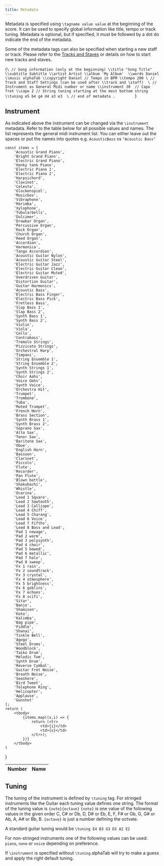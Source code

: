 ```yaml
---
title: Metadata
---
```



Metadata is specified using `\tagname value value` at the beginning of the score. 
It can be used to specify global information like title, tempo or track tuning.
Metadata is optional, but if specified, it must be followed by a dot do indicate the end
of the metadata. 

Some of the metadata tags can also be specified when starting a new staff or track. Please refer to the [Tracks and Staves](/docs/alphatex/tracks-staves) or details on how to start new tracks and staves. 

<AlphaTexSample>{`\
// Song information (only at the beginning)
    \\title "Song Title"
    \\subtitle Subtitle
    \\artist Artist
    \\album 'My Album' 
    \\words Daniel
    \\music alphaTab
    \\copyright Daniel
    // Tempo in BPM
    \\tempo 200
\
// Track and Staff Settings (can be used after \\track and \staff) 
\
    // Instrument as General Midi number or name
    \\instrument 30 
    // Capo fret
    \\capo 2
    // String tuning starting at the most bottom string
    \\tuning e5 b4 g4 d4 a3 e3 
\
// end of metadata
.        
`}</AlphaTexSample>

## Instrument
As indicated above the instrument can be changed via the `\instrument` metadata. 
Refer to the table below for all possible values and names. The list represents the general midi instrument list.
You can either leave out the spaces or put the names into quotes e.g. `AcousticBass` vs `"Acoustic Bass"`

    const items = [
        'Acoustic Grand Piano',
        'Bright Grand Piano',
        'Electric Grand Piano',
        'Honky tonk Piano',
        'Electric Piano 1',
        'Electric Piano 2',
        'Harpsichord',
        'Clavinet',
        'Celesta',
        'Glockenspiel',
        'Musicbox',
        'Vibraphone',
        'Marimba',
        'Xylophone',
        'Tubularbells',
        'Dulcimer',
        'Drawbar Organ',
        'Percussive Organ',
        'Rock Organ',
        'Church Organ',
        'Reed Organ',
        'Accordion',
        'Harmonica',
        'Tango Accordion',
        'Acoustic Guitar Nylon',
        'Acoustic Guitar Steel',
        'Electric Guitar Jazz',
        'Electric Guitar Clean',
        'Electric Guitar Muted',
        'Overdriven Guitar',
        'Distortion Guitar',
        'Guitar Harmonics',
        'Acoustic Bass',
        'Electric Bass Finger',
        'Electric Bass Pick',
        'Fretless Bass',
        'Slap Bass 1',
        'Slap Bass 2',
        'Synth Bass 1',
        'Synth Bass 2',
        'Violin',
        'Viola',
        'Cello',
        'Contrabass',
        'Tremolo Strings',
        'Pizzicato Strings',
        'Orchestral Harp',
        'Timpani',
        'String Ensemble 1',
        'String Ensemble 2',
        'Synth Strings 1',
        'Synth Strings 2',
        'Choir Aahs',
        'Voice Oohs',
        'Synth Voice',
        'Orchestra Hit',
        'Trumpet',
        'Trombone',
        'Tuba',
        'Muted Trumpet',
        'French Horn',
        'Brass Section',
        'Synth Brass 1',
        'Synth Brass 2',
        'Soprano Sax',
        'Alto Sax',
        'Tenor Sax',
        'Baritone Sax',
        'Oboe',
        'English Horn',
        'Bassoon',
        'Clarinet',
        'Piccolo',
        'Flute',
        'Recorder',
        'Pan Flute',
        'Blown bottle',
        'Shakuhachi',
        'Whistle',
        'Ocarina',
        'Lead 1 Square',
        'Lead 2 Sawtooth',
        'Lead 3 Calliope',
        'Lead 4 Chiff',
        'Lead 5 Charang',
        'Lead 6 Voice',
        'Lead 7 Fifths',
        'Lead 8 Bass and Lead',
        'Pad 1 newage',
        'Pad 2 warm',
        'Pad 3 polysynth',
        'Pad 4 choir',
        'Pad 5 bowed',
        'Pad 6 metallic',
        'Pad 7 halo',
        'Pad 8 sweep',
        'Fx 1 rain',
        'Fx 2 soundtrack',
        'Fx 3 crystal',
        'Fx 4 atmosphere',
        'Fx 5 brightness',
        'Fx 6 goblins',
        'Fx 7 echoes',
        'Fx 8 scifi',
        'Sitar',
        'Banjo',
        'Shamisen',
        'Koto',
        'Kalimba',
        'Bag pipe',
        'Fiddle',
        'Shanai',
        'Tinkle Bell',
        'Agogo',
        'Steel Drums',
        'Woodblock',
        'Taiko Drum',
        'Melodic Tom',
        'Synth Drum',
        'Reverse Cymbal',
        'Guitar Fret Noise',
        'Breath Noise',
        'Seashore',
        'Bird Tweet',
        'Telephone Ring',
        'Helicopter',
        'Applause',
        'Gunshot'
    ];
    return (
        <tbody>
            {items.map((x,i) => {
                return (<tr>
                    <td>{i}</td>
                    <td>{x}</td>
                </tr>);
            })}
        </tbody>
    )
}

<div style={{overflow: 'auto', height: "300px"}}> 
    <table class="table table-striped table-condensed type-table">
        <thead>
            <tr>
                <th>Number</th>
                <th>Name</th>
            </tr>
        </thead>   
        <GeneralMidiList />
    </table>
</div>

## Tuning

The tuning of the instrument is defined by `\tuning` tag. For stringed instruments like the Guitar
each tuning value defines one string. The format of the tuning value is `{note}{octave}` 
`{note}` is one value of the following values in the given order C, C# or Db, D, D# or Eb, E, F, F# or Gb, G, G# or Ab, A, A# or Bb, B. 
`{octave}` is just a number defining the octvate. 

A standard guitar tuning would be `\tuning E4 B3 G3 D3 A2 E2`

For non-stringed instruments one of the following values can be used: `piano`, `none` or `voice` depending on preference.

If `\instrument` is specified without `\tuning` alphaTab will try to make a guess and apply the right default tuning. 